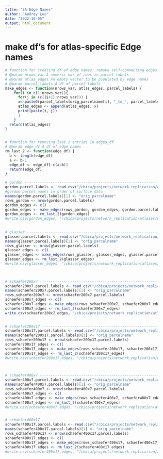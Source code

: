 ```yaml
---
title: "SA Edge Names"
author: "Audrey Luo"
date: "2022-10-05"
output: html_document
---
```

 
 
# make df's for atlas-specific Edge names 
```r

# function for creating df of edge names: remove self-connecting edges
# @param nrows_var A numeric var of rows in parcel_labels
# @param atlas_edges An empty vector to be populated by edge names
# @param parcel_labels A df of parcel labels  
make_edges <- function(nrows_var, atlas_edges, parcel_labels) {
    for(i in c(1:nrows_var)){
      for(j in (c((i+1):nrows_var))) {
      x<-paste0(parcel_labels$orig_parcelname[i], "_to_", parcel_labels$orig_parcelname[j])
      atlas_edges <- append(atlas_edges, x) 
      print(paste(i, j))
      }
    }
  return(atlas_edges)
}
 

# function for removing last 2 entries in edges_df
# @param edge_df A df of edge names
rm_last_2 <- function(edge_df) {
  b <- length(edge_df)
  a <- b-1
  edge_df <- edge_df[-c(a:b)] 
  return(edge_df)
}

# gordon ---------------------------------------------------------------------------------------------------------------------
gordon.parcel.labels <- read.csv("/cbica/projects/network_replication/atlases/parcellations/gordon_regionlist_final.csv")
#gordon parcel names in order of surface data 
names(gordon.parcel.labels)[1] <- "orig_parcelname"
rows_gordon <- nrow(gordon.parcel.labels)
gordon_edges <- c()
gordon_edges <- make_edges(rows_gordon, gordon_edges, gordon.parcel.labels)
gordon_edges <- rm_last_2(gordon_edges)
#write.csv(gordon_edges, "/cbica/projects/network_replication/atlases/edge/gordon_edge.csv")
  
  
# glasser ---------------------------------------------------------------------------------------------------------------------
glasser.parcel.labels <- read.csv("/cbica/projects/network_replication/atlases/parcellations/glasser360_regionlist_final.csv")
names(glasser.parcel.labels)[1] <- "orig_parcelname"
rows_glasser <- nrow(glasser.parcel.labels)
glasser_edges <- c()
glasser_edges <- make_edges(rows_glasser, glasser_edges, glasser.parcel.labels)
glasser_edges <- rm_last_2(glasser_edges)
#write.csv(glasser_edges, "/cbica/projects/network_replication/atlases/edge/glasser_edge.csv")
 
 

# schaefer200x7 ---------------------------------------------------------------------------------------------------------------- 
schaefer200x7.parcel.labels <- read.csv("/cbica/projects/network_replication/atlases/parcellations/schaefer200x7_regionlist_final.csv")
names(schaefer200x7.parcel.labels)[1] <- "orig_parcelname"
rows_schaefer200x7 <- nrow(schaefer200x7.parcel.labels)
schaefer200x7_edges <- c()
schaefer200x7_edges <- make_edges(rows_schaefer200x7, schaefer200x7_edges, schaefer200x7.parcel.labels)
schaefer200x7_edges <- rm_last_2(schaefer200x7_edges)
write.csv(schaefer200x7_edges, "/cbica/projects/network_replication/atlases/edge/schaefer200x7_edge.csv")

 
# schaefer200x17 --------------------------------------------------------------------------------------------------------------- 
schaefer200x17.parcel.labels <- read.csv("/cbica/projects/network_replication/atlases/parcellations/schaefer200x17_regionlist_final.csv")
names(schaefer200x17.parcel.labels)[1] <- "orig_parcelname"
rows_schaefer200x17 <- nrow(schaefer200x17.parcel.labels)
schaefer200x17_edges <- c()
schaefer200x17_edges <- make_edges(rows_schaefer200x17, schaefer200x17_edges, schaefer200x17.parcel.labels)
schaefer200x17_edges <- rm_last_2(schaefer200x17_edges)
#write.csv(schaefer200x17_edges, "/cbica/projects/network_replication/atlases/edge/schaefer200x17_edge.csv")

 

# schaefer400x7 ---------------------------------------------------------------------------------------------------------------- 
schaefer400x7.parcel.labels <- read.csv("/cbica/projects/network_replication/atlases/parcellations/schaefer400x7_regionlist_final.csv")
names(schaefer400x7.parcel.labels)[1] <- "orig_parcelname"
rows_schaefer400x7 <- nrow(schaefer400x7.parcel.labels)
schaefer400x7_edges <- c()
schaefer400x7_edges <- make_edges(rows_schaefer400x7, schaefer400x7_edges, schaefer400x7.parcel.labels)
schaefer400x7_edges <- rm_last_2(schaefer400x7_edges)
#write.csv(schaefer400x7_edges, "/cbica/projects/network_replication/atlases/edge/schaefer400x7_edge.csv")


# schaefer400x17 --------------------------------------------------------------------------------------------------------------- 
schaefer400x17.parcel.labels <- read.csv("/cbica/projects/network_replication/atlases/parcellations/schaefer400x17_regionlist_final.csv")
names(schaefer400x17.parcel.labels)[1] <- "orig_parcelname"
rows_schaefer400x17 <- nrow(schaefer400x17.parcel.labels)
schaefer400x17_edges <- c()
schaefer400x17_edges <- make_edges(rows_schaefer400x17, schaefer400x17_edges, schaefer400x17.parcel.labels)
schaefer400x17_edges <- rm_last_2(schaefer400x17_edges)
#write.csv(schaefer400x17_edges, "/cbica/projects/network_replication/atlases/edge/schaefer400x17_edge.csv")
 


```

  
 
